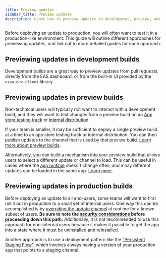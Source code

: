 ```yaml
---
title: Preview updates
sidebar_title: Preview updates
description: Learn how to preview updates in development, preview, and production builds.
---
```



Before deploying an update to production, you will often want to test it in a production-like environment. This guide will outline different approaches for previewing updates, and link out to more detailed guides for each approach.

## Previewing updates in development builds

Development builds are a great way to preview updates from pull requests, directly from the EAS dashboard, or from the built-in UI provided by the `expo-dev-client` library.

<BoxLink
  title="Preview updates in development builds"
  description="Learn how to preview updates in development builds."
  href="/eas-update/expo-dev-client/"
/>

<BoxLink
  title="Use GitHub Actions to automate publishing updates"
  description="Learn how to use GitHub Actions to automate publishing updates with EAS Update"
  href="/eas-update/github-actions/"
/>

<BoxLink
  title="Launch preview updates from the EAS dashboard using Orbit"
  description="Learn how to launch updates with the macOS, Windows, and Linux desktop app Expo Orbit"
  href="/review/with-orbit/"
/>

## Previewing updates in preview builds

Non-technical users will typically not want to interact with a development build, and they will want to test changes from a preview build on an [App store testing track](/review/overview/#app-store-testing-tracks) or [internal distribution](/review/overview/#internal-distribution-with-eas-build).

If your team is smaller, it may be sufficient to deploy a single preview build at a time to an app store testing track or internal distribution. You can then publish updates to the channel that is used by that preview build. [Learn more about preview builds](/review/overview/).

Alternatively, you can build a mechanism into your preview build that allows users to select a different update or channel to load. This can be useful in cases where the [app runtime](/eas-update/runtime-versions/) doesn't change often, and mnay different updates can be loaded in the same app. [Learn more](/eas-update/override/).

<BoxLink
  title="Override update configuration at runtime"
  description="Learn how to override the update URL and channel at runtime."
  href="/eas-update/override/"
/>

## Previewing updates in production builds

Before deploying an update to all end-users, some teams will want to first roll it out in production to a small set of internal users. One way this can be accomplished is by [overriding the update channel](/eas-update/override/) at runtime for a known subset of users. **Be sure to note the [security considerations](/eas-update/override/#security-considerations) before proceeding down this path.** Additionally, it is not recommended to use this approach for non-internal users because it makes it possible to get the app into a state where it must be uninstalled and reinstalled.

Another approach is to use a deployment pattern like the ["Persistent Staging Flow"](/eas-update/deployment-patterns/#persistent-staging-flow), which involves always having a version of your production app that points to a staging channel.

<BoxLink
  title="Persistent Staging Flow"
  description="Learn how to use the Persistent Staging Flow to always have a version of your production app that points to a staging channel."
  href="/eas-update/deployment-patterns/#persistent-staging-flow"
/>
